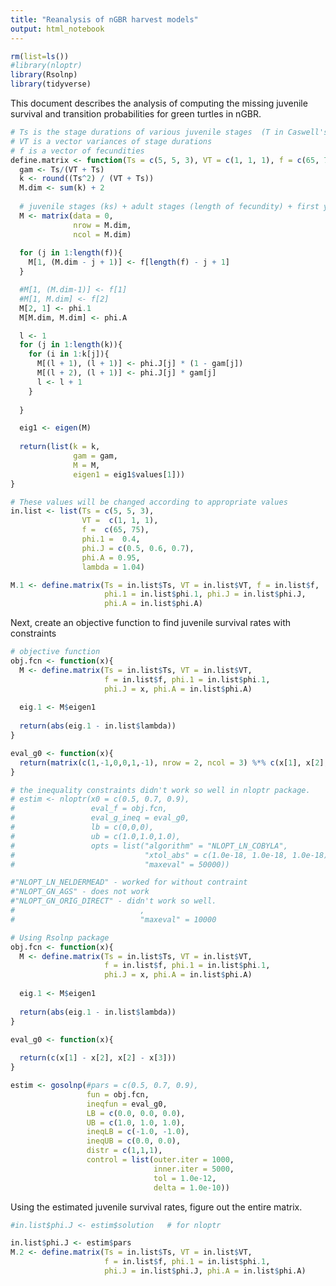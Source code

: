 ```yaml
---
title: "Reanalysis of nGBR harvest models"
output: html_notebook
---
```


```r
rm(list=ls())
#library(nloptr)
library(Rsolnp)
library(tidyverse)
```


This document describes the analysis of computing the missing juvenile survival and transition probabilities for green turtles in nGBR. 

```r
# Ts is the stage durations of various juvenile stages  (T in Caswell's book) - the last stage is assumed to be subadults, so their fecundity is not zero.
# VT is a vector variances of stage durations
# f is a vector of fecundities
define.matrix <- function(Ts = c(5, 5, 3), VT = c(1, 1, 1), f = c(65, 75), phi.1 = 0.3, phi.J = c(0.6, 0.7, 0.8), phi.A = 0.95){
  gam <- Ts/(VT + Ts)
  k <- round((Ts^2) / (VT + Ts))
  M.dim <- sum(k) + 2
  
  # juvenile stages (ks) + adult stages (length of fecundity) + first year
  M <- matrix(data = 0, 
              nrow = M.dim, 
              ncol = M.dim)
  
  for (j in 1:length(f)){
    M[1, (M.dim - j + 1)] <- f[length(f) - j + 1]
  }

  #M[1, (M.dim-1)] <- f[1]
  #M[1, M.dim] <- f[2]
  M[2, 1] <- phi.1
  M[M.dim, M.dim] <- phi.A

  l <- 1  
  for (j in 1:length(k)){
    for (i in 1:k[j]){
      M[(l + 1), (l + 1)] <- phi.J[j] * (1 - gam[j])
      M[(l + 2), (l + 1)] <- phi.J[j] * gam[j]
      l <- l + 1
    }
    
  }

  eig1 <- eigen(M)
  
  return(list(k = k,
              gam = gam,
              M = M,
              eigen1 = eig1$values[1]))
}

# These values will be changed according to appropriate values
in.list <- list(Ts = c(5, 5, 3),
                VT =  c(1, 1, 1),
                f =  c(65, 75), 
                phi.1 =  0.4,
                phi.J = c(0.5, 0.6, 0.7),
                phi.A = 0.95,
                lambda = 1.04)

M.1 <- define.matrix(Ts = in.list$Ts, VT = in.list$VT, f = in.list$f,
                     phi.1 = in.list$phi.1, phi.J = in.list$phi.J,
                     phi.A = in.list$phi.A) 

```

Next, create an objective function to find juvenile survival rates with constraints

```r
# objective function
obj.fcn <- function(x){
  M <- define.matrix(Ts = in.list$Ts, VT = in.list$VT, 
                     f = in.list$f, phi.1 = in.list$phi.1, 
                     phi.J = x, phi.A = in.list$phi.A)
  
  eig.1 <- M$eigen1
  
  return(abs(eig.1 - in.list$lambda))
}

eval_g0 <- function(x){
  return(matrix(c(1,-1,0,0,1,-1), nrow = 2, ncol = 3) %*% c(x[1], x[2], x[3]))
}

# the inequality constraints didn't work so well in nloptr package.
# estim <- nloptr(x0 = c(0.5, 0.7, 0.9),
#                 eval_f = obj.fcn,
#                 eval_g_ineq = eval_g0,
#                 lb = c(0,0,0), 
#                 ub = c(1.0,1.0,1.0),
#                 opts = list("algorithm" = "NLOPT_LN_COBYLA",
#                             "xtol_abs" = c(1.0e-18, 1.0e-18, 1.0e-18),
#                             "maxeval" = 50000))

#"NLOPT_LN_NELDERMEAD" - worked for without contraint
#"NLOPT_GN_AGS" - does not work
#"NLOPT_GN_ORIG_DIRECT" - didn't work so well. 
#                            ,
#                            "maxeval" = 10000

# Using Rsolnp package
obj.fcn <- function(x){
  M <- define.matrix(Ts = in.list$Ts, VT = in.list$VT, 
                     f = in.list$f, phi.1 = in.list$phi.1, 
                     phi.J = x, phi.A = in.list$phi.A)
  
  eig.1 <- M$eigen1
  
  return(abs(eig.1 - in.list$lambda))
}

eval_g0 <- function(x){
  
  return(c(x[1] - x[2], x[2] - x[3]))
}

estim <- gosolnp(#pars = c(0.5, 0.7, 0.9), 
                 fun = obj.fcn,
                 ineqfun = eval_g0,
                 LB = c(0.0, 0.0, 0.0), 
                 UB = c(1.0, 1.0, 1.0),
                 ineqLB = c(-1.0, -1.0),
                 ineqUB = c(0.0, 0.0),
                 distr = c(1,1,1),
                 control = list(outer.iter = 1000,
                                inner.iter = 5000,
                                tol = 1.0e-12,
                                delta = 1.0e-10))


```

Using the estimated juvenile survival rates, figure out the entire matrix.

```r
#in.list$phi.J <- estim$solution   # for nloptr

in.list$phi.J <- estim$pars
M.2 <- define.matrix(Ts = in.list$Ts, VT = in.list$VT, 
                     f = in.list$f, phi.1 = in.list$phi.1, 
                     phi.J = in.list$phi.J, phi.A = in.list$phi.A)


```


